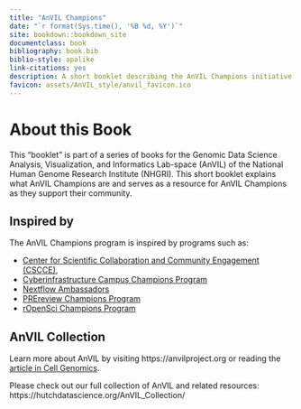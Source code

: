 ```yaml
---
title: "AnVIL Champions"
date: "`r format(Sys.time(), '%B %d, %Y')`"
site: bookdown::bookdown_site
documentclass: book
bibliography: book.bib
biblio-style: apalike
link-citations: yes
description: A short booklet describing the AnVIL Champions initiative
favicon: assets/AnVIL_style/anvil_favicon.ico
---
```



# About this Book {-}

This "booklet" is part of a series of books for the Genomic Data Science Analysis, Visualization, and Informatics Lab-space (AnVIL) of the National Human Genome Research Institute (NHGRI). This short booklet explains what AnVIL Champions are and serves as a resource for AnVIL Champions as they support their community.

## Inspired by {- .unlisted}

The AnVIL Champions program is inspired by programs such as:

- [Center for Scientific Collaboration and Community Engagement (CSCCE)](http://cscce.org/resources/community-champions-programs),
- [Cyberinfrastructure Campus Champions Program](https://campuschampions.cyberinfrastructure.org/)
- [Nextflow Ambassadors](https://www.nextflow.io/ambassadors.html)
- [PREreview Champions Program](https://content.prereview.org/announcing-the-prereview-champions-program/)
- [rOpenSci Champions Program](https://ropensci.org/champions/)


## AnVIL Collection {-}

Learn more about AnVIL by visiting https://anvilproject.org or reading the [article in Cell Genomics](https://www.sciencedirect.com/science/article/pii/S2666979X21001063).

Please check out our full collection of AnVIL and related resources: https://hutchdatascience.org/AnVIL_Collection/



